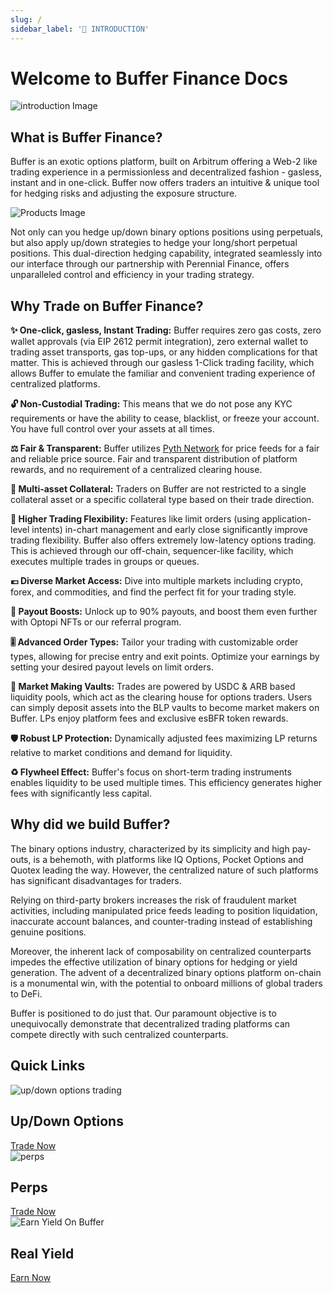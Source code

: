 ```yaml
---
slug: /
sidebar_label: '🐙 INTRODUCTION'
---
```


# Welcome to Buffer Finance Docs 
![introduction Image](/img/general/intro.png)

## What is Buffer Finance?
Buffer is an exotic options platform, built on Arbitrum offering a Web-2 like trading experience in a permissionless and decentralized fashion - gasless, instant and in one-click.
Buffer now offers traders an intuitive & unique tool for hedging risks and adjusting the exposure structure. 

![Products Image](/img/general/products.png)

Not only can you hedge up/down binary options positions using perpetuals, but also apply up/down strategies to hedge your long/short perpetual positions. This dual-direction hedging capability, integrated seamlessly into our interface through our partnership with Perennial Finance, offers unparalleled control and efficiency in your trading strategy. 

## Why Trade on Buffer Finance?

**✨ One-click, gasless, Instant Trading:**
Buffer requires zero gas costs, zero wallet approvals (via EIP 2612 permit integration), zero external wallet to trading asset transports, gas top-ups, or any hidden complications for that matter. This is achieved through our gasless 1-Click trading facility, which allows Buffer to emulate the familiar and convenient trading experience of centralized platforms. 

**🔓 Non-Custodial Trading:**
This means that we do not pose any KYC requirements or have the ability to cease, blacklist, or freeze your account. You have full control over your assets at all times. 

**⚖️ Fair & Transparent:**
Buffer utilizes [Pyth Network](https://pyth.network/) for price feeds for a fair and reliable price source. Fair and transparent distribution of platform rewards, and no requirement of a centralized clearing house.

**💠 Multi-asset Collateral:**
Traders on Buffer are not restricted to a single collateral asset or a specific collateral type based on their trade direction. 

**🌊 Higher Trading Flexibility:**
Features like limit orders (using application-level intents) in-chart management and early close significantly improve trading flexibility. Buffer also offers extremely low-latency options trading. This is achieved through our off-chain, sequencer-like facility, which executes multiple trades in groups or queues. 

**💶 Diverse Market Access:**
Dive into multiple markets including crypto, forex, and commodities, and find the perfect fit for your trading style. 

**🔋 Payout Boosts:** 
Unlock up to 90% payouts, and boost them even further with Optopi NFTs or our referral program.

**🎚 Advanced Order Types:** 
Tailor your trading with customizable order types, allowing for precise entry and exit points. Optimize your earnings by setting your desired payout levels on limit orders.

**🏦 Market Making Vaults:** 
Trades are powered by USDC & ARB based liquidity pools, which act as the clearing house for options traders. Users can simply deposit assets into the BLP vaults to become market makers on Buffer. LPs enjoy platform fees and exclusive esBFR token rewards.

**🛡 Robust LP Protection:** 
Dynamically adjusted fees maximizing LP returns relative to market conditions and demand for liquidity.

**♻️ Flywheel Effect:** 
Buffer's focus on short-term trading instruments enables liquidity to be used multiple times. This efficiency generates higher fees with significantly less capital.

## Why did we build Buffer?
The binary options industry, characterized by its simplicity and high pay-outs, is a behemoth, with platforms like IQ Options, Pocket Options and Quotex leading the way. However, the centralized nature of such platforms has significant disadvantages for traders. 

Relying on third-party brokers increases the risk of fraudulent market activities, including manipulated price feeds leading to position liquidation, inaccurate account balances, and counter-trading instead of establishing genuine positions. 

Moreover, the inherent lack of composability on centralized counterparts impedes the effective utilization of binary options for hedging or yield generation.
The advent of a decentralized binary options platform on-chain is a monumental win, with the potential to onboard millions of global traders to DeFi. 

Buffer is positioned to do just that. Our paramount objective is to unequivocally demonstrate that decentralized trading platforms can compete directly with such centralized counterparts.


## Quick Links

<div className="card-container">
  <!-- Card 1 -->
  <div className="card">
    <img src="/img/general/up-down.png" alt="up/down options trading" />
    <div className="card-content">
      <h2 className="card-title">Up/Down Options</h2>
      <a href="https://app.buffer.finance/#/binary" className="card-button" target="_blank" rel="noopener noreferrer">Trade Now</a>
    </div>
  </div>

  <!-- Card 2 -->
  <div className="card">
    <img src="/img/general/perps.png" alt="perps"/>
    <div className="card-content">
      <h2 className="card-title">Perps</h2>
      <a href="https://earn.buffer.finance/" className="card-button" target="_blank" rel="noopener noreferrer">Trade Now</a>
    </div>
  </div>

  <!-- Card 3 -->
  <div className="card">
    <img src="/img/general/earn.png" alt="Earn Yield On Buffer" />
    <div className="card-content">
      <h2 className="card-title">Real Yield</h2>
      <a href="https://earn.buffer.finance/" className="card-button" target="_blank" rel="noopener noreferrer">Earn Now</a>
    </div>
  </div>
</div>




